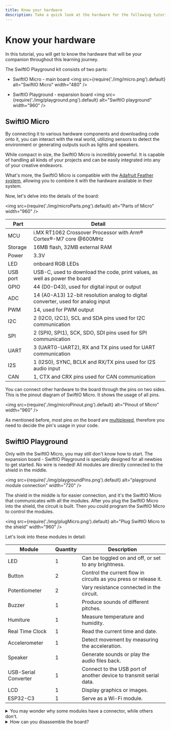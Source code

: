 ```yaml
---
title: Know your hardware
description: Take a quick look at the hardware for the following tutorials. 
---
```


# Know your hardware

In this tutorial, you will get to know the hardware that will be your companion throughout this learning journey.

The SwiftIO Playground kit consists of two parts: 
* SwiftIO Micro - main board
<img
  src={require('./img/micro.png').default}
  alt="SwiftIO Micro" width="480"
/>

* SwiftIO Playground - expansion board
<img
  src={require('./img/playground.png').default}
  alt="SwiftIO playground" width="960"
/>

## SwiftIO Micro

By connecting it to various hardware components and downloading code onto it, you can interact with the real world, utilizing sensors to detect the environment or generating outputs such as lights and speakers.

While compact in size, the SwiftIO Micro is incredibly powerful. It is capable of handling all kinds of your projects and can be easily integrated into any of your creative endeavors.

What's more, the SwiftIO Micro is compatible with the [Adafruit Feather system](https://learn.adafruit.com/adafruit-feather), allowing you to combine it with the hardware available in their system.

Now, let's delve into the details of the board:

<img
  src={require('./img/microParts.png').default}
  alt="Parts of Micro" width="960"
/>

| Part     | Detail                                                                           |
| -------- | -------------------------------------------------------------------------------- |
| MCU      | i.MX RT1062 Crossover Processor with Arm® Cortex®-M7 core @600MHz                |
| Storage  | 16MB flash, 32MB external RAM                                                    |
| Power    | 3.3V                                                                             |
| LED      | onboard RGB LEDs                                                                 |
| USB port | USB-C, used to download the code, print values, as well as power the board       |
| GPIO     | 44 (D0-D43), used for digital input or output                                    |
| ADC      | 14 (A0-A13) 12-bit resolution analog to digital converter, used for analog input |
| PWM      | 14, used for PWM output                                                          |
| I2C      | 2 (I2C0, I2C1), SCL and SDA pins used for I2C communication                      |
| SPI      | 2 (SPI0, SPI1), SCK, SDO, SDI pins used for SPI communication                    |
| UART     | 3 (UART0-UART2), RX and TX pins used for UART communication                      |
| I2S      | 1 (I2S0), SYNC, BCLK and RX/TX pins used for I2S audio input                     |
| CAN      | 1, CTX and CRX pins used for CAN communication                                   |


You can connect other hardware to the board through the pins on two sides. This is the pinout diagram of SwiftIO Micro. It shows the usage of all pins.

<img
  src={require('./img/microPinout.png').default}
  alt="Pinout of Micro" width="960"
/>

As mentioned before, most pins on the board are [multiplexed](./peripherals#how-are-pins-organized), therefore you need to decide the pin's usage in your code.



## SwiftIO Playground

Only with the SwiftIO Micro, you may still don't know how to start. The expansion board - SwiftIO Playground is specially designed for all newbies to get started. No wire is needed! All modules are directly connected to the shield in the middle.

<img
  src={require('./img/playgroundPins.png').default}
  alt="playground module connection" width="720"
/>

The shield in the middle is for easier connection, and it's the SwiftIO Micro that communicates with all the modules. After you plug the SwiftIO Micro into the shield, the circuit is built. Then you could program the SwiftIO Micro to control the modules. 

<img
  src={require('./img/plugMicro.png').default}
  alt="Plug SwiftIO Micro to the shield" width="960"
/>

Let's look into these modules in detail:


| Module               | Quantity | Description                                                        |
| -------------------- | -------- | ------------------------------------------------------------------ |
| LED                  | 1        | Can be toggled on and off, or set to any brightness.               |
| Button               | 2        | Control the current flow in circuits as you press or release it.   |
| Potentiometer        | 2        | Vary resistance connected in the circuit.                          |
| Buzzer               | 1        | Produce sounds of different pitches.                               |
| Humiture             | 1        | Measure temperature and humidity.                                  |
| Real Time Clock      | 1        | Read the current time and date.                                    |
| Accelerometer        | 1        | Detect movement by measuring the acceleration.                     |
| Speaker              | 1        | Generate sounds or play the audio files back.                      |
| USB-Serial Converter | 1        | Connect to the USB port of another device to transmit serial data. |
| LCD                  | 1        | Display graphics or images.                                        |
| ESP32-C3             | 1        | Serve as a Wi-Fi module.                                             |




<details>
    <summary> You may wonder why some modules have a connector, while others don't.</summary>

These connectors are provided in the event that you wish to disassemble the board. Please note that disassembly is a one-way process, though, and you will not be able to reconnect the parts through the included board. Once apart, use 4-pin cables to connect the module to the shield. Some modules (like LCD) don't have a connector since they require more than 4 wires and don't support 4-pin connectors. 

<img
  src={require('./img/disassembledParts.png').default}
  alt="Each part of playground" width="960"
/>

:::caution Attention
Make sure not to connect these modules to the shield through the connectors since they are already connected through the board!
:::

</details>


<details>
    <summary>How can you disassemble the board?</summary>

The modules can be separated by cutting as shown below.

<img
  src={require('./img/disassemble.png').default}
  alt="Disassemble the kit" width="360"
/>

:::caution Attention
Once again, you cannot put the board back together and once you've broken it apart, you will need to connect any circuits manually using cables.
:::

</details>

